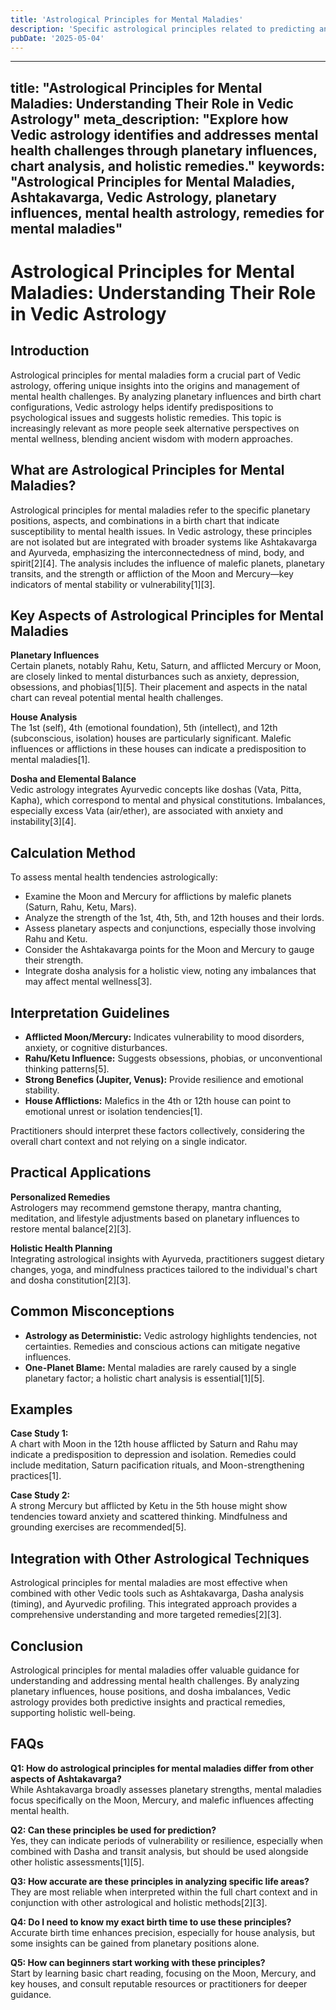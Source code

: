 ```yaml
---
title: 'Astrological Principles for Mental Maladies'
description: 'Specific astrological principles related to predicting and understanding mental health issues, focusing on the critical roles of the Moon (mind) and Mercury (brain/nerves). Mental illnesses are indicated when both Moon and Mercury are afflicted, and the first house (head) is also afflicted. Combinations involving Saturn, Rahu, and Ketu playing a greater part in causing mental derangements and dullness, with examples for melancholia, hysteria, mania, schizophrenia, and mental deficiency illustrated through chart analysis.'
pubDate: '2025-05-04'
---
```


---
title: "Astrological Principles for Mental Maladies: Understanding Their Role in Vedic Astrology"
meta_description: "Explore how Vedic astrology identifies and addresses mental health challenges through planetary influences, chart analysis, and holistic remedies."
keywords: "Astrological Principles for Mental Maladies, Ashtakavarga, Vedic Astrology, planetary influences, mental health astrology, remedies for mental maladies"
---

# Astrological Principles for Mental Maladies: Understanding Their Role in Vedic Astrology

## Introduction

Astrological principles for mental maladies form a crucial part of Vedic astrology, offering unique insights into the origins and management of mental health challenges. By analyzing planetary influences and birth chart configurations, Vedic astrology helps identify predispositions to psychological issues and suggests holistic remedies. This topic is increasingly relevant as more people seek alternative perspectives on mental wellness, blending ancient wisdom with modern approaches.

## What are Astrological Principles for Mental Maladies?

Astrological principles for mental maladies refer to the specific planetary positions, aspects, and combinations in a birth chart that indicate susceptibility to mental health issues. In Vedic astrology, these principles are not isolated but are integrated with broader systems like Ashtakavarga and Ayurveda, emphasizing the interconnectedness of mind, body, and spirit[2][4]. The analysis includes the influence of malefic planets, planetary transits, and the strength or affliction of the Moon and Mercury—key indicators of mental stability or vulnerability[1][3].

## Key Aspects of Astrological Principles for Mental Maladies

**Planetary Influences**  
Certain planets, notably Rahu, Ketu, Saturn, and afflicted Mercury or Moon, are closely linked to mental disturbances such as anxiety, depression, obsessions, and phobias[1][5]. Their placement and aspects in the natal chart can reveal potential mental health challenges.

**House Analysis**  
The 1st (self), 4th (emotional foundation), 5th (intellect), and 12th (subconscious, isolation) houses are particularly significant. Malefic influences or afflictions in these houses can indicate a predisposition to mental maladies[1].

**Dosha and Elemental Balance**  
Vedic astrology integrates Ayurvedic concepts like doshas (Vata, Pitta, Kapha), which correspond to mental and physical constitutions. Imbalances, especially excess Vata (air/ether), are associated with anxiety and instability[3][4].

## Calculation Method

To assess mental health tendencies astrologically:

- Examine the Moon and Mercury for afflictions by malefic planets (Saturn, Rahu, Ketu, Mars).
- Analyze the strength of the 1st, 4th, 5th, and 12th houses and their lords.
- Assess planetary aspects and conjunctions, especially those involving Rahu and Ketu.
- Consider the Ashtakavarga points for the Moon and Mercury to gauge their strength.
- Integrate dosha analysis for a holistic view, noting any imbalances that may affect mental wellness[3].

## Interpretation Guidelines

- **Afflicted Moon/Mercury:** Indicates vulnerability to mood disorders, anxiety, or cognitive disturbances.
- **Rahu/Ketu Influence:** Suggests obsessions, phobias, or unconventional thinking patterns[5].
- **Strong Benefics (Jupiter, Venus):** Provide resilience and emotional stability.
- **House Afflictions:** Malefics in the 4th or 12th house can point to emotional unrest or isolation tendencies[1].

Practitioners should interpret these factors collectively, considering the overall chart context and not relying on a single indicator.

## Practical Applications

**Personalized Remedies**  
Astrologers may recommend gemstone therapy, mantra chanting, meditation, and lifestyle adjustments based on planetary influences to restore mental balance[2][3].

**Holistic Health Planning**  
Integrating astrological insights with Ayurveda, practitioners suggest dietary changes, yoga, and mindfulness practices tailored to the individual's chart and dosha constitution[2][3].

## Common Misconceptions

- **Astrology as Deterministic:** Vedic astrology highlights tendencies, not certainties. Remedies and conscious actions can mitigate negative influences.
- **One-Planet Blame:** Mental maladies are rarely caused by a single planetary factor; a holistic chart analysis is essential[1][5].

## Examples

**Case Study 1:**  
A chart with Moon in the 12th house afflicted by Saturn and Rahu may indicate a predisposition to depression and isolation. Remedies could include meditation, Saturn pacification rituals, and Moon-strengthening practices[1].

**Case Study 2:**  
A strong Mercury but afflicted by Ketu in the 5th house might show tendencies toward anxiety and scattered thinking. Mindfulness and grounding exercises are recommended[5].

## Integration with Other Astrological Techniques

Astrological principles for mental maladies are most effective when combined with other Vedic tools such as Ashtakavarga, Dasha analysis (timing), and Ayurvedic profiling. This integrated approach provides a comprehensive understanding and more targeted remedies[2][3].

## Conclusion

Astrological principles for mental maladies offer valuable guidance for understanding and addressing mental health challenges. By analyzing planetary influences, house positions, and dosha imbalances, Vedic astrology provides both predictive insights and practical remedies, supporting holistic well-being.

## FAQs

**Q1: How do astrological principles for mental maladies differ from other aspects of Ashtakavarga?**  
While Ashtakavarga broadly assesses planetary strengths, mental maladies focus specifically on the Moon, Mercury, and malefic influences affecting mental health.

**Q2: Can these principles be used for prediction?**  
Yes, they can indicate periods of vulnerability or resilience, especially when combined with Dasha and transit analysis, but should be used alongside other holistic assessments[1][5].

**Q3: How accurate are these principles in analyzing specific life areas?**  
They are most reliable when interpreted within the full chart context and in conjunction with other astrological and holistic methods[2][3].

**Q4: Do I need to know my exact birth time to use these principles?**  
Accurate birth time enhances precision, especially for house analysis, but some insights can be gained from planetary positions alone.

**Q5: How can beginners start working with these principles?**  
Start by learning basic chart reading, focusing on the Moon, Mercury, and key houses, and consult reputable resources or practitioners for deeper guidance.